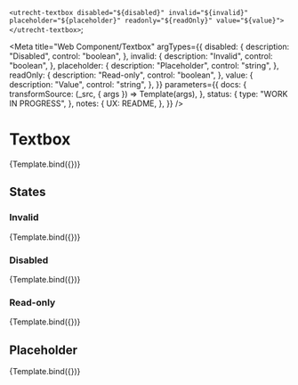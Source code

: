 <!--
@license EUPL-1.2
Copyright (c) 2021 Robbert Broersma
-->


  `<utrecht-textbox disabled="${disabled}" invalid="${invalid}" placeholder="${placeholder}" readonly="${readOnly}" value="${value}"></utrecht-textbox>`;

<Meta
  title="Web Component/Textbox"
  argTypes={{
    disabled: {
      description: "Disabled",
      control: "boolean",
    },
    invalid: {
      description: "Invalid",
      control: "boolean",
    },
    placeholder: {
      description: "Placeholder",
      control: "string",
    },
    readOnly: {
      description: "Read-only",
      control: "boolean",
    },
    value: {
      description: "Value",
      control: "string",
    },
  }}
  parameters={{
    docs: {
      transformSource: (_src, { args }) => Template(args),
    },
    status: {
      type: "WORK IN PROGRESS",
    },
    notes: {
      UX: README,
    },
  }}
/>

# Textbox

<Canvas>
  <Story
    name="Textbox"
    args={{
      value: "Example value",
    }}
  >
    {Template.bind({})}
  </Story>
</Canvas>

## States

### Invalid

<Canvas>
  <Story
    name="Invalid text box"
    args={{
      invalid: true,
      value: "Example value",
    }}
  >
    {Template.bind({})}
  </Story>
</Canvas>

### Disabled

<Canvas>
  <Story
    name="Disabled text box"
    args={{
      disabled: true,
      value: "Example value",
    }}
  >
    {Template.bind({})}
  </Story>
</Canvas>

### Read-only

<Canvas>
  <Story
    name="Read-only text box"
    args={{
      readOnly: true,
      value: "Example value",
    }}
  >
    {Template.bind({})}
  </Story>
</Canvas>

## Placeholder

<Canvas>
  <Story
    name="Text box with placeholder"
    args={{
      placeholder: "Example placeholder",
      value: "",
    }}
  >
    {Template.bind({})}
  </Story>
</Canvas>
